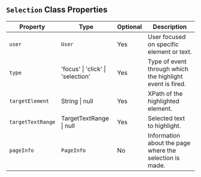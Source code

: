 
## `Selection` Class Properties

| Property        | Type                   | Optional | Description                                                   |
|-----------------|------------------------|----------|---------------------------------------------------------------|
| `user`            | `User`                   | Yes      | User focused on specific element or text.                     |
| `type`            | 'focus' \| 'click' \| 'selection' | Yes      | Type of event through which the highlight event is fired.     |
| `targetElement`   | String \| null         | Yes      | XPath of the highlighted element.                             |
| `targetTextRange` | TargetTextRange \| null | Yes      | Selected text to highlight.                                   |
| `pageInfo`        | `PageInfo`               | No       | Information about the page where the selection is made.       |

